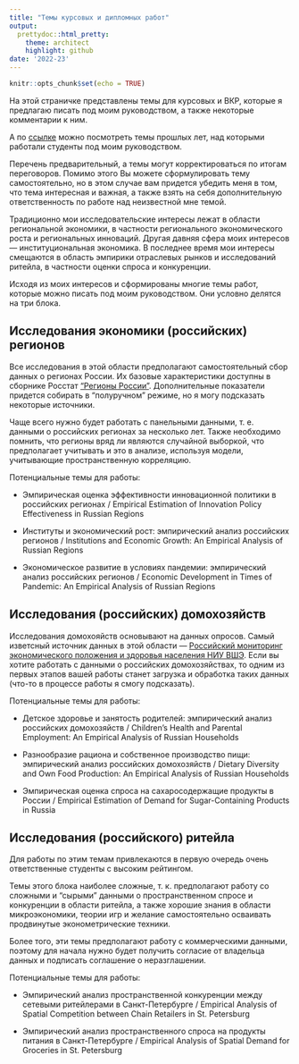 ```yaml
---
title: "Темы курсовых и дипломных работ"
output:
  prettydoc::html_pretty:
    theme: architect
    highlight: github
date: '2022-23'
---
```


```r
knitr::opts_chunk$set(echo = TRUE)
```

На этой страничке представлены темы для курсовых и ВКР, которые я предлагаю писать под моим руководством, а также некоторые комментарии к ним. 

А по [ссылке](termpapers_archive.html) можно посмотреть темы прошлых лет, над которыми работали студенты под моим руководством. 

Перечень предварительный, а темы могут корректироваться по итогам переговоров. Помимо этого Вы можете сформулировать тему самостоятельно, но в этом случае вам придется убедить меня в том, что тема интересная и важная, а также взять на себя дополнительную ответственность по работе над неизвестной мне темой.

Традиционно мои исследовательские интересы лежат в области региональной экономики, в частности регионального экономического роста и региональных инноваций. Другая давняя сфера моих интересов --- институциональная экономика. В последнее время мои интересы смещаются в область эмпирики отраслевых рынков и исследований ритейла, в частности оценки спроса и конкуренции. 

Исходя из моих интересов и сформированы многие темы работ, которые можно писать под моим руководством. Они условно делятся на три блока. 


## Исследования экономики (российских) регионов

Все исследования в этой области предполагают самостоятельный сбор данных о регионах России. Их базовые характеристики доступны в сборнике Росстат ["Регионы России"](https://rosstat.gov.ru/folder/210/document/13205). Дополнительные показатели придется собирать в "полуручном" режиме, но я могу подсказать некоторые источники. 

Чаще всего нужно будет работать с панельными данными, т. е. данными о российских регионах за несколько лет. Также необходимо помнить, что регионы вряд ли являются случайной выборкой, что предполагает учитывать и это в анализе, используя модели, учитывающие пространственную корреляцию. 

Потенциальные темы для работы: 

* Эмпирическая оценка эффективности инновационной политики в российских регионах / Empirical Estimation of Innovation Policy Effectiveness in Russian Regions

* Институты и экономический рост: эмпирический анализ российских регионов / Institutions and Economic Growth: An Empirical Analysis of Russian Regions

* Экономическое развитие в условиях пандемии: эмпирический анализ российских регионов / Economic Development in Times of Pandemic: An Empirical Analysis of Russian Regions



## Исследования (российских) домохозяйств

Исследования домохояйств основывают на данных опросов. Самый изветсный источник данных в этой области --- [Российский мониторинг экономического положения и здоровья населения НИУ ВШЭ](https://www.hse.ru/rlms/). Если вы хотите работать с данными о российских домохозяйствах, то одним из первых этапов вашей работы станет загрузка и обработка таких данных (что-то в процессе работы я смогу подсказать).

Потенциальные темы для работы: 

* Детское здоровье и занятость родителей: эмпирический анализ российских домохозяйств / Children's Health and Parental Employment: An Empirical Analysis of Russian Households

* Разнообразие рациона и собственное производство пищи: эмпирический анализ российских домохозяйств / Dietary Diversity and Own Food Production: An Empirical Analysis of Russian Households

* Эмпирическая оценка спроса на сахаросодержащие продукты в России / Empirical Estimation of Demand for Sugar-Containing Products in Russia


## Исследования (российского) ритейла

Для работы по этим темам привлекаются в первую очередь очень ответственные студенты с высоким рейтингом. 

Темы этого блока наиболее сложные, т. к. предполагают работу со сложными и "сырыми" данными о пространственном спросе и конкуренции в области ритейла, а также хорошие знания в области микроэкономики, теории игр и желание самостоятельно осваивать продвинутые эконометрические техники. 

Более того, эти темы предполагают работу с коммерческими данными, поэтому для начала нужно будет получить согласие от владельца данных и подписать соглашение о неразглашении. 


Потенциальные темы для работы: 

* Эмпирический анализ пространственной конкуренции между сетевыми ритейлерами в Санкт-Петербурге / Empirical Analysis of Spatial Competition between Chain Retailers in St. Petersburg

* Эмпирический анализ пространственного спроса на продукты питания в Санкт-Петербурге / Empirical Analysis of Spatial Demand for Groceries in St. Petersburg







